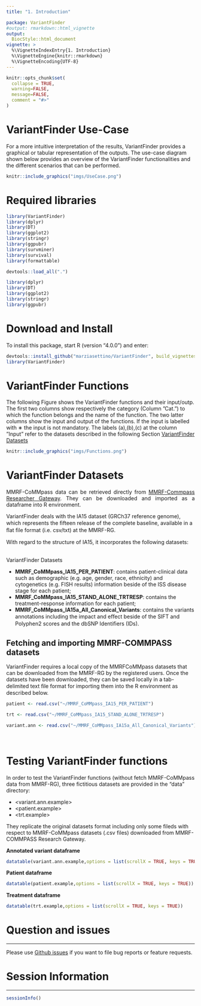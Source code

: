 ```yaml
---
title: "1. Introduction"

package: VariantFinder
#output: rmarkdown::html_vignette
output:
  BiocStyle::html_document
vignette: >
  %\VignetteIndexEntry{1. Introduction}
  %\VignetteEngine{knitr::rmarkdown}
  %\VignetteEncoding{UTF-8}
---
```


```r
knitr::opts_chunk$set(
  collapse = TRUE,
  warning=FALSE, 
  message=FALSE,
  comment = "#>"
)
```

# VariantFinder Use-Case
For a more intuitive interpretation of the results, VariantFinder provides a graphical or tabular representation of the outputs.
The use-case diagram shown below provides an overview of the VariantFinder functionalities and the different scenarios that can be performed.

```r
knitr::include_graphics("imgs/UseCase.png")
```










# Required libraries

```r
library(VariantFinder)
library(dplyr)
library(DT)
library(ggplot2)
library(stringr)
library(ggpubr)
library(survminer)
library(survival)
library(formattable)
```


```r
devtools::load_all(".")
```

```r
library(dplyr)
library(DT)
library(ggplot2)
library(stringr)
library(ggpubr)
```



# Download and Install

To install this package, start R (version "4.0.0") and enter: 
```R
devtools::install_github("marziasettino/VariantFinder", build_vignettes = TRUE)
library(VariantFinder)
```




   
# <b>VariantFinder Functions</b>


The following Figure shows the VariantFinder functions and their input/outp. The first two columns show respectively
the category (Column ”Cat.”) to which the function belongs and the name of the
function. The two latter columns show the input and output of the functions. If the input
is labelled with
∗
the input is not mandatory. The labels (a),(b),(c) at the column ”Input”
refer to the datasets described in the following Section [VariantFinder Datasets](#Datasets)




```r
knitr::include_graphics("imgs/Functions.png")
```









# VariantFinder Datasets


<p align="justify">
MMRF-CoMMpass data can be retrieved directly from [MMRF-Commpass Researcher Gateway](https://research.themmrf.org/). They can be downloaded and imported as a dataframe into R environment.
</p>



VariantFinder deals with the IA15 dataset (GRCh37 reference
genome), which represents the ﬁfteen release of the complete
baseline, available in a ﬂat ﬁle format (i.e. csv/txt) at the
MMRF-RG. 


With regard to the structure of IA15, it incorporates the following datasets:<br><br>


<div class="panel panel-warning">
<div class="panel-heading"><a name="Datasets">VariantFinder Datasets</a> </div>
<div class="panel-body">


- **MMRF_CoMMpass_IA15_PER_PATIENT**: contains patient-clinical data such as demographic (e.g.
age, gender, race, ethnicity) and cytogenetics (e.g. FISH
results) information beside of the ISS disease stage for each
patient;<br>
- **MMRF_CoMMpass_IA15_STAND_ALONE_TRTRESP**: contains the treatment-response information for each
patient;<br>
- **MMRF_CoMMpass_IA15a_All_Canonical_Variants**: contains the variants annotations including the impact and eﬀect beside of the SIFT and Polyphen2 scores and the
dbSNP Identiﬁers (IDs). <br>



</div>
</div>

## Fetching and importing MMRF-COMMPASS datasets

VariantFinder requires a local copy of the MMRFCoMMpass
datasets that can be downloaded from the MMRF-RG
by the registered users. Once the datasets have been
downloaded, they can be saved locally in a tab-delimited text
ﬁle format for importing them into the R environment as described below.


```r
patient <- read.csv("~/MMRF_CoMMpass_IA15_PER_PATIENT")

trt <- read.csv("~/MMRF_CoMMpass_IA15_STAND_ALONE_TRTRESP")

variant.ann <- read.csv("~/MMRF_CoMMpass_IA15a_All_Canonical_Variants")
```
<br>

</div>
</div>





# Testing VariantFinder functions
  


<p align="justify">
In order to test the VariantFinder functions (without fetch MMRF-CoMMpass data from MMRF-RG), three fictitious datasets are provided in the "data" directory:<br>

- <variant.ann.example> <br>
- <patient.example> <br>
- <trt.example> <br>

They replicate the original datasets format including only some fileds with respect to MMRF-CoMMpass datasets (.csv files) downloaded from MMRF-COMMPASS Research Gateway. 
</p>

<div class="panel panel-info">
<div class="panel-heading"><b>Annotated variant dataframe</b></div>
<div class="panel-body">



```r
datatable(variant.ann.example,options = list(scrollX = TRUE, keys = TRUE))
```

</div>
</div>

<div class="panel panel-info">
<div class="panel-heading"><b>Patient dataframe</b></div>
<div class="panel-body">

```r
datatable(patient.example,options = list(scrollX = TRUE, keys = TRUE))
```

</div>
</div>


<div class="panel panel-info">
<div class="panel-heading"><b>Treatment dataframe</b></div>
<div class="panel-body">

```r
datatable(trt.example,options = list(scrollX = TRUE, keys = TRUE))
```
</div>
</div>
# Question and issues
<hr>
Please use [Github issues](https://github.com/marziasettino/VariantFinder/issues) if you want to file bug reports or feature requests.



# Session Information
******
```r
sessionInfo()
```
